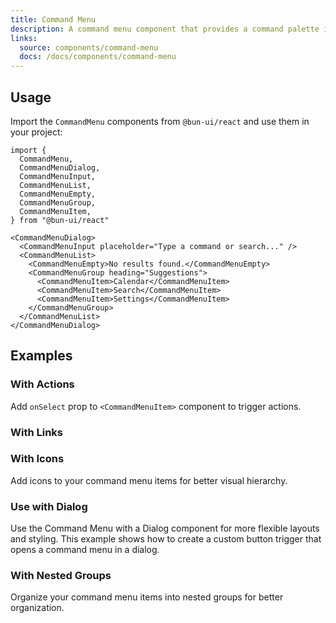 ```yaml
---
title: Command Menu
description: A command menu component that provides a command palette interface for quick actions and navigation.
links:
  source: components/command-menu
  docs: /docs/components/command-menu
---
```


<ComponentPreview name="command-menu-basic" />

## Usage

Import the `CommandMenu` components from `@bun-ui/react` and use them in your project:

```tsx
import {
  CommandMenu,
  CommandMenuDialog,
  CommandMenuInput,
  CommandMenuList,
  CommandMenuEmpty,
  CommandMenuGroup,
  CommandMenuItem,
} from "@bun-ui/react"
```

```tsx
<CommandMenuDialog>
  <CommandMenuInput placeholder="Type a command or search..." />
  <CommandMenuList>
    <CommandMenuEmpty>No results found.</CommandMenuEmpty>
    <CommandMenuGroup heading="Suggestions">
      <CommandMenuItem>Calendar</CommandMenuItem>
      <CommandMenuItem>Search</CommandMenuItem>
      <CommandMenuItem>Settings</CommandMenuItem>
    </CommandMenuGroup>
  </CommandMenuList>
</CommandMenuDialog>
```

## Examples

### With Actions

Add `onSelect` prop to `<CommandMenuItem>` component to trigger actions.

<ComponentPreview name="command-menu-actions" />

### With Links

<ComponentPreview name="command-menu-links" />

### With Icons

Add icons to your command menu items for better visual hierarchy.

<ComponentPreview name="command-menu-icons" />

### Use with Dialog

Use the Command Menu with a Dialog component for more flexible layouts and styling.
This example shows how to create a custom button trigger that opens a command menu in a dialog.

<ComponentPreview name="command-menu-dialog" />

### With Nested Groups

Organize your command menu items into nested groups for better organization.

<ComponentPreview name="command-menu-nested" />
